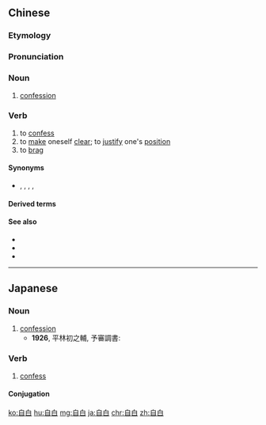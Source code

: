 ==Chinese==
{{zh-forms}}

===Etymology===
{{rfe|lang=zh}}

===Pronunciation===
{{zh-pron
|m=zìbái
|c=zi6 baak6
|mn=qz:chīr-pia̍k/tw,xm,zz:chū-pe̍k/twv:chū-pe̍h
|cat=n,v
}}

===Noun===
{{zh-noun}}

# [[confession]]

===Verb===
{{zh-verb}}

# to [[confess]]
# to [[make]] oneself [[clear]]; to [[justify]] one's [[position]]
# to [[brag]]

====Synonyms====
* {{sense|confess}} {{zh-l|承認}}, {{zh-l|供認|tr=gòngrèn}}, {{zh-l|交代}}, {{zh-l|坦白}}, {{zh-l|自供}}

====Derived terms====
{{zh-der|自白書}}

====See also====
* {{zh-l|供詞}}
* {{zh-l|供狀}}
* {{zh-l|自供狀}}

----

==Japanese==
{{ja-kanjitab|じ|はく|yomi=on}}

===Noun===
{{ja-noun|じはく}}

# [[confession]]
#* '''1926''', 平林初之輔, 予審調書:
#*: {{ja-usex|ところが、あなたの小細工が犯人の'''自白'''を早めたのです。|ところが、 あなた の こざいく が はんにん の '''じはく''' を はやめた の です。|By the way, your trick made the criminal confess earlier.}}

===Verb===
{{ja-verb-suru|じはく}}

# [[confess]]

====Conjugation====
{{ja-suru|じはく}}

[[ko:自白]]
[[hu:自白]]
[[mg:自白]]
[[ja:自白]]
[[chr:自白]]
[[zh:自白]]